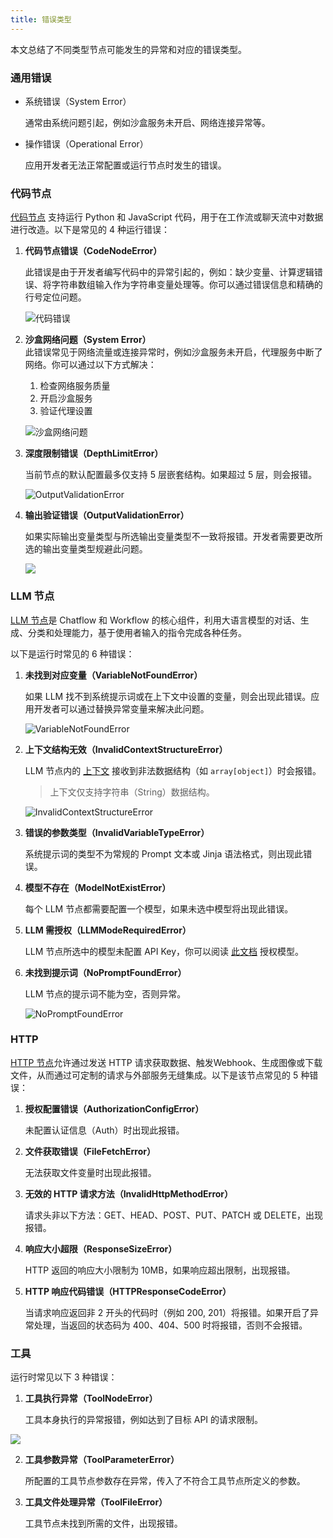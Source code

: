 ```yaml
---
title: 错误类型
---
```


本文总结了不同类型节点可能发生的异常和对应的错误类型。

### 通用错误

*   系统错误（System Error）

    通常由系统问题引起，例如沙盒服务未开启、网络连接异常等。
*   操作错误（Operational Error）

    应用开发者无法正常配置或运行节点时发生的错误。

### 代码节点

[代码节点](https://docs.dify.ai/guides/workflow/node/code) 支持运行 Python 和 JavaScript 代码，用于在工作流或聊天流中对数据进行改造。以下是常见的 4 种运行错误：

1.  **代码节点错误（CodeNodeError）**

    此错误是由于开发者编写代码中的异常引起的，例如：缺少变量、计算逻辑错误、将字符串数组输入作为字符串变量处理等。你可以通过错误信息和精确的行号定位问题。



    ![代码错误](https://assets-docs.dify.ai/2024/12/c86b11af7f92368180ea1bac38d77083.png)
2.  **沙盒网络问题（System Error）**\
    此错误常见于网络流量或连接异常时，例如沙盒服务未开启，代理服务中断了网络。你可以通过以下方式解决：

    1. 检查网络服务质量
    2. 开启沙盒服务
    3. 验证代理设置



    ![沙盒网络问题](https://assets-docs.dify.ai/2024/12/d95007adf67c4f232e46ec455c348e2c.PNG)
3.  **深度限制错误（DepthLimitError）**

    当前节点的默认配置最多仅支持 5 层嵌套结构。如果超过 5 层，则会报错。



    ![OutputValidationError](https://assets-docs.dify.ai/2024/12/5649d52a6e80ddd4180b336266701f7b.png)


4.  **输出验证错误（OutputValidationError）**

    如果实际输出变量类型与所选输出变量类型不一致将报错。开发者需要更改所选的输出变量类型规避此问题。



    ![](https://assets-docs.dify.ai/2024/12/ab8cae01a590b037017dfe9ea4dbbb8b.png)

### LLM 节点

[LLM 节点](https://docs.dify.ai/guides/workflow/node/llm)是 Chatflow 和 Workflow 的核心组件，利用大语言模型的对话、生成、分类和处理能力，基于使用者输入的指令完成各种任务。

以下是运行时常见的 6 种错误：

1.  **未找到对应变量（VariableNotFoundError）**

    如果 LLM 找不到系统提示词或在上下文中设置的变量，则会出现此错误。应用开发者可以通过替换异常变量来解决此问题。



    ![VariableNotFoundError](https://assets-docs.dify.ai/2024/12/f20c5fbde345144de6183374ab277662.png)
2.  **上下文结构无效（InvalidContextStructureError）**

    LLM 节点内的 [上下文](https://docs.dify.ai/guides/workflow/node/llm#explanation-of-special-variables) 接收到非法数据结构（如 `array[object]`）时会报错。

    > 上下文仅支持字符串（String）数据结构。



    ![InvalidContextStructureError](https://assets-docs.dify.ai/2024/12/f20c5fbde345144de6183374ab277662.png)
3.  **错误的参数类型（InvalidVariableTypeError）**

    系统提示词的类型不为常规的 Prompt 文本或 Jinja 语法格式，则出现此错误。
4.  **模型不存在（ModelNotExistError）**

    每个 LLM 节点都需要配置一个模型，如果未选中模型将出现此错误。
5.  **LLM 需授权（LLMModeRequiredError）**

    LLM 节点所选中的模型未配置 API Key，你可以阅读 [此文档](https://docs.dify.ai/guides/tools/tool-configuration) 授权模型。
6.  **未找到提示词（NoPromptFoundError）**

    LLM 节点的提示词不能为空，否则异常。



    ![NoPromptFoundError](https://assets-docs.dify.ai/2024/12/9882f7a5ee544508ba11b51fb469a911.png)

### HTTP

[HTTP 节点](https://docs.dify.ai/guides/workflow/node/http-request)允许通过发送 HTTP 请求获取数据、触发Webhook、生成图像或下载文件，从而通过可定制的请求与外部服务无缝集成。以下是该节点常见的 5 种错误：

1.  **授权配置错误（AuthorizationConfigError）**

    未配置认证信息（Auth）时出现此报错。
2.  **文件获取错误（FileFetchError）**

    无法获取文件变量时出现此报错。
3.  **无效的 HTTP 请求方法（InvalidHttpMethodError）**

    请求头非以下方法：GET、HEAD、POST、PUT、PATCH 或 DELETE，出现报错。
4.  **响应大小超限（ResponseSizeError）**

    HTTP 返回的响应大小限制为 10MB，如果响应超出限制，出现报错。
5.  **HTTP 响应代码错误（HTTPResponseCodeError）**

    当请求响应返回非 2 开头的代码时（例如 200, 201）将报错。如果开启了异常处理，当返回的状态码为 400、404、500 时将报错，否则不会报错。

### 工具

运行时常见以下 3 种错误：

1.  **工具执行异常（ToolNodeError）**

    工具本身执行的异常报错，例如达到了目标 API 的请求限制。

![](https://assets-docs.dify.ai/2024/12/84af0831b7cb23e64159dfbba80e9b28.jpg)

2.  **工具参数异常（ToolParameterError）**

    所配置的工具节点参数存在异常，传入了不符合工具节点所定义的参数。
3.  **工具文件处理异常（ToolFileError）**

    工具节点未找到所需的文件，出现报错。





